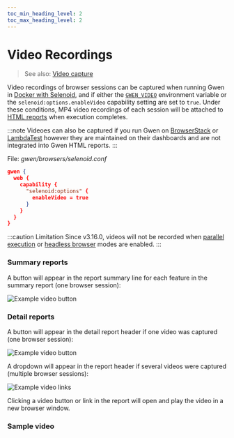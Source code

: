 ```yaml
--- 
toc_min_heading_level: 2
toc_max_heading_level: 2
---
```



# Video Recordings

> See also: [Video capture](/docs/docker#video-capture) 

Video recordings of browser sessions can be captured when running Gwen in [Docker with Selenoid](/docs/docker), and if either the [`GWEN_VIDEO`](/docs/cli#environment-variables) environment variable or the `selenoid:options.enableVideo` capability setting are set to `true`. Under these conditions, MP4 video recordings of each session will be attached to [HTML reports](/docs/reports/html) when execution completes.

:::note
Videoes can also be captured if you run Gwen on [BrowserStack](/docs/browserstack) or [LambdaTest](/docs/lambdatest) however they are maintained on their dashboards and are not integrated into Gwen HTML reports.
:::

File: *gwen/browsers/selenoid.conf*

```json {5}
gwen {
  web {
    capability {
      "selenoid:options" {
        enableVideo = true
      }
    }
  }
}
```

:::caution Limitation
Since v3.16.0, videos will not be recorded when [parallel execution](/docs/modes/parallel) or [headless browser](/docs/settings/reference#gwen-web-browser-headless) modes are enabled.
:::

### Summary reports

A button will appear in the report summary line for each feature in the summary report (one browser session):

![Example video button](/img/reports/sample-html-video-0.png)

### Detail reports

A button will appear in the detail report header if one video was captured (one browser session):

![Example video button](/img/reports/sample-html-video-1.png)

A dropdown will appear in the report header if several videos were captured (multiple browser sessions):

![Example video links](/img/reports/sample-html-video-2.png)

Clicking a video button or link in the report will open and play the video in a new browser window.

### Sample video

<ReactPlayer playing controls url='/videos/features-todo.mp4' />
